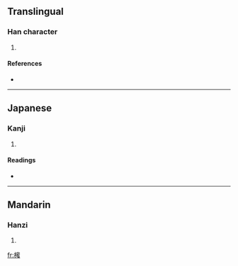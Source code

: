 ==Translingual==

===Han character===
{{Han char|rn=75|rad=木|as=14|sn=18|four=|canj=木十心戈 (DJPI)}}

# {{defn|Han|sort=木14}}

====References====
* {{Han ref|kx=0559.090|dkj=15754|dj=0948.240|hdz=21311.030|uh=6AC1|ud=27329}}

----

==Japanese==

===Kanji===
{{ja-kanji|grade=|rs=木14}}

# {{defn|Japanese}}

====Readings====
* {{ja-readings|on=[[みつ]] (mitsu)|kun=[[じんこう]] (jinkou), [[しきみ]] (shikimi)}}

----

==Mandarin==

===Hanzi===
{{cmn-hanzi|pin=[[mì]] ([[mi4]])|wg=mi<sup>4</sup>}}

# {{defn|Mandarin}}

[[fr:櫁]]
